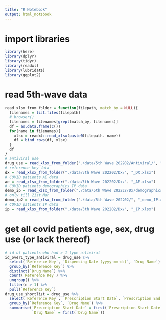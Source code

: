 ```yaml
---
title: "R Notebook"
output: html_notebook
---
```


# import libraries

```r
library(here)
library(dplyr)
library(tidyr)
library(readxl)
library(lubridate)
library(ggplot2)
```

# read 5th-wave data

```r
read_xlsx_from_folder = function(filepath, match_by = NULL){
  filenames = list.files(filepath)
  # browser()
  filenames = filenames[grepl(match_by, filenames)]
  df = as.data.frame(c())
  for(name in filenames){
    xlsx = readxl::read_xlsx(paste0(filepath, name))
    df = bind_rows(df, xlsx)
  }
  df
}
# antiviral use 
drug_use = read_xlsx_from_folder("./data/5th Wave 202202/Antiviral/", ".xlsx")
# reference key data
dx = read_xlsx_from_folder("./data/5th Wave 202202/Dx/", "_DX.xlsx")
# COVID patients AE data
ae = read_xlsx_from_folder("./data/5th Wave 202202/Dx/", "_AE.xlsx")
# COVID patients demographics IP data
demo_ip = read_xlsx_from_folder("./data/5th Wave 202202/Dx/demographics/", "demographics_IP.xlsx")
# only till 21st Mar
demo_ip2 = read_xlsx_from_folder("./data/5th Wave 202202/", "_demo_IP.xlsx")
# COVID patients IP data
ip = read_xlsx_from_folder("./data/5th Wave 202202/Dx/", "_IP.xlsx")
```

# get all covid patients age, sex, drug use (or lack thereof)

```r
# id of patients who had > 1 type antiviral
id_over1_type_antiviral = drug_use %>% 
  select(`Reference Key`, `Dispensing Date (yyyy-mm-dd)`, `Drug Name`) %>% 
  group_by(`Reference Key`) %>%
  distinct(`Drug Name`) %>%
  count(`Reference Key`) %>%
  ungroup() %>%
  filter(n > 1) %>% 
  pull(`Reference Key`)
drug_use_shortlist = drug_use %>% 
  select(`Reference Key`, `Prescription Start Date`, `Prescription End Date`, `Drug Name`) %>%
  group_by(`Reference Key`, `Drug Name`) %>%
  summarise(`Prescription Start Date` = first(`Prescription Start Date`),
            `Drug Name` = first(`Drug Name`))
```




